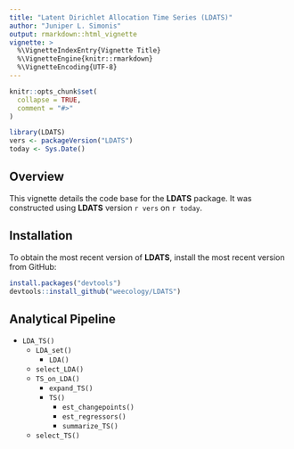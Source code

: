 ```yaml
---
title: "Latent Dirichlet Allocation Time Series (LDATS)"
author: "Juniper L. Simonis"
output: rmarkdown::html_vignette
vignette: >
  %\VignetteIndexEntry{Vignette Title}
  %\VignetteEngine{knitr::rmarkdown}
  %\VignetteEncoding{UTF-8}
---
```


```r
knitr::opts_chunk$set(
  collapse = TRUE,
  comment = "#>"
)
```

```r
library(LDATS)
vers <- packageVersion("LDATS")
today <- Sys.Date()
```

## Overview 

This vignette details the code base for the **LDATS** package. It was
constructed using **LDATS** version `r vers` on `r today`.

## Installation

To obtain the most recent version of **LDATS**, install the most recent 
version from GitHub:

```r
install.packages("devtools")
devtools::install_github("weecology/LDATS")
```

## Analytical Pipeline

* `LDA_TS()`
  * `LDA_set()`
    * `LDA()`
  * `select_LDA()`
  * `TS_on_LDA()`
    * `expand_TS()`
    * `TS()`
      * `est_changepoints()`
      * `est_regressors()`
      * `summarize_TS()`
  * `select_TS()`


